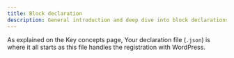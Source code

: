 ```yaml
---
title: Block declaration
description: General introduction and deep dive into block declarations.
---
```

As explained on the Key concepts page, 
Your declaration file (`.json`) is where it all starts as this file handles the registration with WordPress. 
